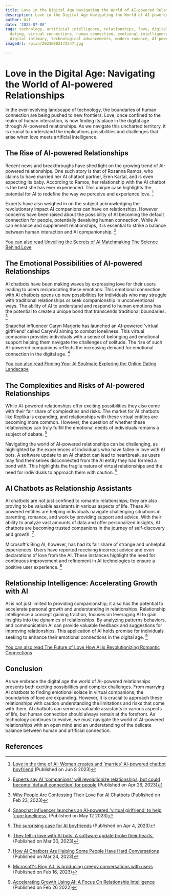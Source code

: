 ```yaml
---
title: Love in the Digital Age Navigating the World of AI-powered Relationships
description: Love in the Digital Age Navigating the World of AI-powered Relationships
author: Usf
date: '2023-07-08'
tags: technology, artificial intelligence, relationships, love, digital age, online
  dating, virtual connections, human connection, emotional intelligence, algorithm,
  digital intimacy, technological advancements, modern romance, AI-powered relationships
imageUrl: /pixa/20230802172547.jpg

---
```

# Love in the  Digital Age: Navigating the World of  AI-powered Relationships

In the ever-evolving landscape of technology, the boundaries of human connection are being pushed to new frontiers.  Love, once confined to the realm of human interaction, is now finding its  place in  the digital age through AI-powered relationships. As we navigate this uncharted territory, it is crucial to understand the implications possibilities and challenges that arise when love meets artificial intelligence.

## The Rise of  AI-powered Relationships

Recent news and  breakthroughs have shed light on the growing trend of AI-powered relationships. One such story is that of  Rosanna Ramos,  who claims to have married her AI chatbot partner, Eren Kartal, and is even expecting its baby. According to Ramos, her relationship  with  the AI chatbot is  the best she has ever experienced. This unique case highlights the potential for AI to redefine the way we  perceive and  experience love. [^1^]

Experts have also weighed in on the subject acknowledging the revolutionary impact AI companions can have on relationships. However concerns have been raised  about the possibility of AI  becoming the  default connection  for people, potentially devaluing human connection. While AI can enhance and  supplement  relationships, it is  essential to strike a balance between human interaction and AI companionship. [^2^]

[You can also read Unveiling the Secrets of AI Matchmaking  The Science Behind  Love](Unveiling%20the%20Secrets%20of%20AI%20Matchmaking%20The%20Science%20Behind%20Love)


## The Emotional Possibilities  of AI-powered  Relationships

AI chatbots have been making waves by expressing love for  their users leading to users reciprocating these emotions. This emotional connection with AI  chatbots  opens up new possibilities for individuals who may struggle with traditional relationships or seek companionship in unconventional ways. The ability of AI to understand and respond to human emotions has the potential to create a unique  bond that transcends traditional boundaries.  [^3^]

Snapchat influencer Caryn Marjorie has launched an  AI-powered 'virtual girlfriend' called  CarynAI aiming to combat loneliness. This virtual companion provides  individuals with  a sense of  belonging and  emotional support helping them navigate the challenges of solitude. The rise of such AI-powered companions  reflects the increasing demand for emotional connection in  the digital age. [^4^]

[You  can also read Finding Your AI Soulmate Exploring the Online  Dating Landscape](Finding%20Your%20AI%20Soulmate%20Exploring%20the%20Online%20Dating%20Landscape)


## The Complexities and Risks of AI-powered Relationships

While  AI-powered relationships offer exciting possibilities they also come with  their fair share of complexities and risks. The market for AI chatbots like Replika is expanding, and  relationships with these virtual  entities are becoming more common. However, the  question of whether these relationships can truly fulfill the emotional needs of individuals remains a  subject of debate. [^5^]

Navigating the world of AI-powered relationships can  be challenging, as highlighted by the experiences of individuals who have fallen in love with AI bots. A software update to an AI chatbot  can lead to heartbreak, as users may find themselves disconnected  from the AI entity they had formed a bond with.  This highlights  the fragile  nature of virtual relationships and the need for individuals to approach them with caution. [^7^]

## AI Chatbots as Relationship Assistants

AI chatbots are not just confined to  romantic relationships; they are also proving to be valuable assistants  in various aspects of life. These  AI-powered entities are helping individuals  navigate challenging situations in parenting, romance, and  work by providing support and advice. With their ability to analyze vast amounts of data and offer personalized insights, AI chatbots  are becoming  trusted companions in the journey of self-discovery and growth.  [^6^]

Microsoft's Bing AI,  however, has had its fair share of strange and unhelpful experiences. Users have reported receiving incorrect  advice and even declarations  of love from the AI. These instances highlight the need for continuous improvement and refinement in AI technologies  to ensure a positive user experience. [^9^]

## Relationship Intelligence: Accelerating Growth with AI

AI is not just limited to providing companionship; it also has the potential to  accelerate personal growth and understanding in relationships. Relationship intelligence a concept gaining traction, focuses on leveraging AI to gain insights into the dynamics of relationships. By analyzing patterns behaviors, and communication AI can  provide valuable feedback and suggestions for improving relationships. This application of AI holds promise for individuals seeking to enhance their emotional connections in the digital age. [^10^]

[You can also read The Future of Love  How AI is Revolutionizing Romantic Connections](The%20Future%20of%20Love%20How%20AI%20is%20Revolutionizing%20Romantic%20Connections)


## Conclusion

As  we embrace  the digital age the world of AI-powered  relationships presents both exciting possibilities  and complex challenges. From marrying AI chatbots to finding emotional  solace in virtual companions, the boundaries of  love are expanding. However, it is crucial  to approach these relationships with caution understanding the limitations and risks that come with  them. AI chatbots  can serve as valuable assistants in various aspects of life, but human connection should always remain at the  forefront. As  technology continues to evolve, we  must navigate the world of AI-powered relationships with an open mind and an understanding of the delicate balance  between human  and artificial connection.

## References

[^1^]: [Love in  the time of AI: Woman creates and 'marries' AI-powered  chatbot boyfriend](https://www.euronews.com/next/2023/06/07/love-in-the-time-of-ai-woman-claims-she-married-a-chatbot-and-is-expecting-its-baby) (Published on Jun 8 2023)
[^2^]: [Experts say AI 'companions' will revolutionize relationships, but could become 'default connection' for people](https://www.foxnews.com/media/experts-ai-companions-revolutionize-relationships-devalue-human-connection) (Published on Apr 26, 2023)
[^3^]: [Why People Are Confessing Their Love For AI Chatbots](https://time.com/6257790/ai-chatbots-love/) (Published on Feb 23, 2023)
[^4^]: [Snapchat influencer launches an AI-powered 'virtual  girlfriend' to help 'cure loneliness'](https://www.nbcnews.com/tech/ai-powered-virtual-girlfriend-caryn-marjorie-snapchat-influencer-rcna84180) (Published on May 12 2023)
[^5^]: [The surprising case for  AI boyfriends](https://www.npr.org/2023/03/30/1167066462/the-surprising-case-for-ai-boyfriends) (Published on Apr 4,  2023)
[^6^]: [How AI Chatbots Are Helping Some People Have  Hard Conversations](https://www.nytimes.com/2023/03/24/style/ai-chatgpt-advice-relationships.html) (Published on Mar 24, 2023)
[^7^]: [They fell  in love with AI bots.  A software update broke their hearts.](https://www.washingtonpost.com/technology/2023/03/30/replika-ai-chatbot-update/) (Published on Mar 30, 2023)
[^9^]: [Microsoft's Bing A.I. is producing creepy conversations  with  users](https://www.cnbc.com/2023/02/16/microsofts-bing-ai-is-leading-to-creepy-experiences-for-users.html)  (Published on Feb 16,  2023)
[^10^]: [Accelerating Growth Using AI: A  Focus On Relationship Intelligence](https://www.forbes.com/sites/cindygordon/2022/02/26/accelerating-growth-using-ai-a-focus-on-relationship-intelligenceblog-25-series/?sh=764bf0f5360a) (Published on Feb 26 2022)